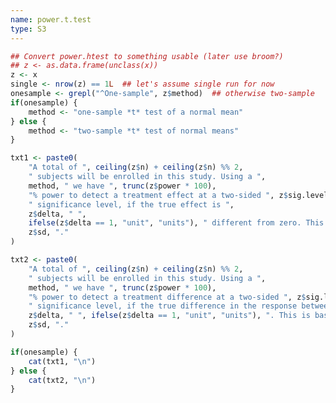 ```yaml
---
name: power.t.test
type: S3
---
```


```r
## Convert power.htest to something usable (later use broom?)
## z <- as.data.frame(unclass(x)) 
z <- x
single <- nrow(z) == 1L  ## let's assume single run for now
onesample <- grepl("^One-sample", z$method)  ## otherwise two-sample
if(onesample) { 
    method <- "one-sample *t* test of a normal mean"
} else {
    method <- "two-sample *t* test of normal means"
}

txt1 <- paste0(
    "A total of ", ceiling(z$n) + ceiling(z$n) %% 2, 
    " subjects will be enrolled in this study. Using a ", 
    method, " we have ", trunc(z$power * 100), 
    "% power to detect a treatment effect at a two-sided ", z$sig.level, 
    " significance level, if the true effect is ", 
    z$delta, " ", 
    ifelse(z$delta == 1, "unit", "units"), " different from zero. This is based on the assumption that the standard deviation of the response variable is ", 
    z$sd, "."
)

txt2 <- paste0(
    "A total of ", ceiling(z$n) + ceiling(z$n) %% 2, 
    " subjects will be enrolled in this study. Using a ", 
    method, " we have ", trunc(z$power * 100), 
    "% power to detect a treatment difference at a two-sided ", z$sig.level, 
    " significance level, if the true difference in the response between treatment groups is ", 
    z$delta, " ", ifelse(z$delta == 1, "unit", "units"), ". This is based on the assumption that the standard deviation of the response variable is ", 
    z$sd, "."
)

if(onesample) {
    cat(txt1, "\n")
} else {
    cat(txt2, "\n")
}
                
```





